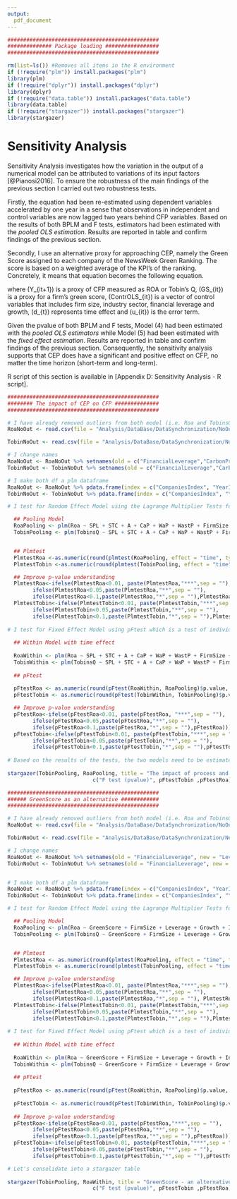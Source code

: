 ```yaml
---
output:
  pdf_document
---
```




```r

################################################
############## Package loading #################
################################################

rm(list=ls()) #Removes all items in the R environment
if (!require("plm")) install.packages("plm")
library(plm) 
if (!require("dplyr")) install.packages("dplyr")
library(dplyr) 
if (!require("data.table")) install.packages("data.table")
library(data.table)
if (!require("stargazer")) install.packages("stargazer")
library(stargazer)
```

# Sensitivity Analysis

Sensitivity Analysis investigates how the variation in the output of a numerical model can be attributed to variations of its input factors [@Pianosi2016]. To ensure the robustness of the main findings of the previous section I carried out two robustness tests. 

Firstly, the equation \ref{EconometricModel} had been re-estimated using dependent variables accelerated by one year in a sense that observations in independent and control variables are now lagged two years behind CFP variables. Based on the results of both BPLM and F tests, estimators had been estimated with the *pooled OLS estimation*. Results are reported in table \ref{Lag2} and confirm findings of the previous section.

Secondly, I use an alternative proxy for approaching CEP, namely the Green Score assigned to each company of the NewsWeek Green Ranking. The score is based on a weighted average of the KPI's of the ranking. Concretely, it means that equation \ref{EconometricModel} becomes the following equation.

\begin{equation}
\centering
Y_{it+1} = \alpha + \beta_{1} GS_{it} + ContrOLS_{it} + d_{t} + u_{it}
\label{GreenScoreEquation}
\end{equation}


where \(Y_{it+1}\) is a proxy of CFP measured as ROA or Tobin's Q, \(GS_{it}\) is a proxy for a firm's green score, \(ContrOLS_{it}\) is a vector of control variables that includes firm size, industry sector, financial leverage and growth, \(d_{t}\) represents time effect and  \(u_{it}\) is the error term.

Given the pvalue of both BPLM and F tests, Model (4) had been estimated with the *pooled OLS estimators* while Model (5) had been estimated with the *fixed effect estimation*. Results are reported in table \ref{GreenScoreResults} and confirm findings of the previous section. Consequently, the sensitivity analysis supports that CEP does have a significant and positive effect on CFP, no matter the time horizon (short-term and long-term). 

R script of this section is available in [Appendix D: Sensitivity Analysis - R script].

\newpage
```r
################################################
######## The impact of CEP on CFP ##############
################################################

# I have already removed outliers from both model (i.e. Roa and TobinsQ) through the file = "Analysis/MakeFile_RemoveOutliers_Lag1.rmd". Consequently I just need to download them in this file.
RoaNoOut <- read.csv(file = "Analysis/DataBase/DataSynchronization/NoOutliersLag2/Roa.csv", header = TRUE, stringsAsFactors = FALSE)

TobinNoOut <- read.csv(file = "Analysis/DataBase/DataSynchronization/NoOutliersLag2/TobinsQ.csv", header = TRUE, stringsAsFactors = FALSE)

# I change names
RoaNoOut <- RoaNoOut %>% setnames(old = c("FinancialLeverage","CarbonProductivity", "WaterProductivity", "WasteProductivity", "SustainabilityPayLink", "SustainableThemedCommitment", "AuditScore"), new = c("Leverage", "CaP", "WaP", "WastP", "SPL", "STC", "A"))
TobinNoOut <- TobinNoOut %>% setnames(old = c("FinancialLeverage","CarbonProductivity", "WaterProductivity", "WasteProductivity", "SustainabilityPayLink", "SustainableThemedCommitment", "AuditScore"), new = c("Leverage", "CaP", "WaP", "WastP", "SPL", "STC", "A"))

# I make both df a plm dataframe
RoaNoOut <- RoaNoOut %>% pdata.frame(index = c("CompaniesIndex", "YearIndex"))
TobinNoOut <- TobinNoOut %>% pdata.frame(index = c("CompaniesIndex", "YearIndex"))

# I test for Random Effect Model using the Lagrange Multiplier Tests for Panel Models. 

  ## Pooling Model
  RoaPooling <- plm(Roa ~ SPL + STC + A + CaP + WaP + WastP + FirmSize + Leverage + Growth + Industry, data = RoaNoOut, model="pooling")
  TobinPooling <- plm(TobinsQ ~ SPL + STC + A + CaP + WaP + WastP + FirmSize + Leverage + Growth + Industry, data = TobinNoOut, model="pooling")


  ## Plmtest
  PlmtestRoa <-as.numeric(round(plmtest(RoaPooling, effect = "time", type = "bp")$p.value, digits = 3))
  PlmtestTobin <-as.numeric(round(plmtest(TobinPooling, effect = "time", type = "bp")$p.value, digits = 3))

  ## Improve p-value understanding
  PlmtestRoa<-ifelse(PlmtestRoa<0.01, paste(PlmtestRoa,"***",sep = ""),
		ifelse(PlmtestRoa<0.05,paste(PlmtestRoa,"**",sep = ""),
		ifelse(PlmtestRoa<0.1,paste(PlmtestRoa,"*",sep = ""),PlmtestRoa)))
  PlmtestTobin<-ifelse(PlmtestTobin<0.01, paste(PlmtestTobin,"***",sep = ""),
		ifelse(PlmtestTobin<0.05,paste(PlmtestTobin,"**",sep = ""),
		ifelse(PlmtestTobin<0.1,paste(PlmtestTobin,"*",sep = ""),PlmtestTobin)))
  
# I test for Fixed Effect Model using pFtest which is a test of individual and/or time effects based on the comparison of the within and the pooling model.
  
  ## Within Model with time effect
  
  RoaWithin <- plm(Roa ~ SPL + STC + A + CaP + WaP + WastP + FirmSize + Leverage + Growth + Industry, data = RoaNoOut, model="within", effect = "time")
  TobinWithin <- plm(TobinsQ ~ SPL + STC + A + CaP + WaP + WastP + FirmSize + Leverage + Growth + Industry, data = TobinNoOut, model = "within", effect = "time")
  
  ## pFtest
  
  pFtestRoa <- as.numeric(round(pFtest(RoaWithin, RoaPooling)$p.value, digits = 3))
  pFtestTobin <- as.numeric(round(pFtest(TobinWithin, TobinPooling)$p.value, digits = 3))

  ## Improve p-value understanding
  pFtestRoa<-ifelse(pFtestRoa<0.01, paste(pFtestRoa, "***",sep = ""),
		ifelse(pFtestRoa<0.05,paste(pFtestRoa,"**",sep = ""),
		ifelse(pFtestRoa<0.1,paste(pFtestRoa,"*",sep = ""),pFtestRoa)))
  pFtestTobin<-ifelse(pFtestTobin<0.01, paste(pFtestTobin,"***",sep = ""),
		ifelse(pFtestTobin<0.05,paste(pFtestTobin,"**",sep = ""),
		ifelse(pFtestTobin<0.1,paste(pFtestTobin,"*",sep = ""),pFtestTobin)))
  
# Based on the results of the tests, the two models need to be estimated with the pooling OLS estimations (i.e. model = "pooling" in plm). Let's consolidate into a nice stargazer table
  
stargazer(TobinPooling, RoaPooling, title = "The impact of process and outcome-based CEP on CFP (lag = 2)", label = "Lag2", header = FALSE, single.row = TRUE, column.labels = c("Model (4)", "Model (5)"), type = "latex", align = FALSE, model.numbers = FALSE, table.placement = "!", add.lines = list(c("BPLM test (pvalue)", PlmtestTobin, PlmtestRoa),
                           c("F test (pvalue)", pFtestTobin ,pFtestRoa)))

```


\newpage
```r
################################################
###### GreenScore as an alternative ############
################################################

# I have already removed outliers from both model (i.e. Roa and TobinsQ) through the file = "Analysis/MakeFile_RemoveOutliers_Lag1.rmd". Consequently I just need to download them in this file.
RoaNoOut <- read.csv(file = "Analysis/DataBase/DataSynchronization/NoOutliersLag1/GreenScore/Roa.csv", header = TRUE, stringsAsFactors = FALSE)

TobinNoOut <- read.csv(file = "Analysis/DataBase/DataSynchronization/NoOutliersLag1/GreenScore/TobinsQ.csv", header = TRUE, stringsAsFactors = FALSE)

# I change names
RoaNoOut <- RoaNoOut %>% setnames(old = "FinancialLeverage", new = "Leverage")
TobinNoOut <- TobinNoOut %>% setnames(old = "FinancialLeverage", new = "Leverage")


# I make both df a plm dataframe
RoaNoOut <- RoaNoOut %>% pdata.frame(index = c("CompaniesIndex", "YearIndex"))
TobinNoOut <- TobinNoOut %>% pdata.frame(index = c("CompaniesIndex", "YearIndex"))

# I test for Random Effect Model using the Lagrange Multiplier Tests for Panel Models. 

  ## Pooling Model
  RoaPooling <- plm(Roa ~ GreenScore + FirmSize + Leverage + Growth + Industry, data = RoaNoOut, model="pooling")
  TobinPooling <- plm(TobinsQ ~ GreenScore + FirmSize + Leverage + Growth + Industry, data = TobinNoOut, model="pooling")


  ## Plmtest
  PlmtestRoa <- as.numeric(round(plmtest(RoaPooling, effect = "time", type = "bp")$p.value, digits = 3))
  PlmtestTobin <- as.numeric(round(plmtest(TobinPooling, effect = "time", type = "bp")$p.value, digits = 3))

  ## Improve p-value understanding
  PlmtestRoa<-ifelse(PlmtestRoa<0.01, paste(PlmtestRoa,"***",sep = ""),
		ifelse(PlmtestRoa<0.05,paste(PlmtestRoa,"**",sep = ""),
		ifelse(PlmtestRoa<0.1,paste(PlmtestRoa,"*",sep = ""), PlmtestRoa)))
  PlmtestTobin<-ifelse(PlmtestTobin<0.01, paste(PlmtestTobin,"***",sep = ""),
		ifelse(PlmtestTobin<0.05,paste(PlmtestTobin,"**",sep = ""),
		ifelse(PlmtestTobin<0.1,paste(PlmtestTobin,"*",sep = ""),PlmtestTobin)))
  
# I test for Fixed Effect Model using pFtest which is a test of individual and/or time effects based on the comparison of the within and the pooling model.
  
  ## Within Model with time effect
  
  RoaWithin <- plm(Roa ~ GreenScore + FirmSize + Leverage + Growth + Industry, data = RoaNoOut, model = "within", effect = "time")
  TobinWithin <- plm(TobinsQ ~ GreenScore + FirmSize + Leverage + Growth + Industry, data = TobinNoOut, model = "within", effect = "time")
  
  ## pFtest
  
  pFtestRoa <- as.numeric(round(pFtest(RoaWithin, RoaPooling)$p.value, digits = 3))
  
  pFtestTobin <- as.numeric(round(pFtest(TobinWithin, TobinPooling)$p.value, digits = 3))
  
  ## Improve p-value understanding
  pFtestRoa<-ifelse(pFtestRoa<0.01, paste(pFtestRoa,"***",sep = ""),
		ifelse(pFtestRoa<0.05,paste(pFtestRoa,"**",sep = ""),
		ifelse(pFtestRoa<0.1,paste(pFtestRoa,"*",sep = ""),pFtestRoa)))
  pFtestTobin<-ifelse(pFtestTobin<0.01, paste(pFtestTobin,"***",sep = ""),
		ifelse(pFtestTobin<0.05,paste(pFtestTobin,"**",sep = ""),
		ifelse(pFtestTobin<0.1,paste(pFtestTobin,"*",sep = ""),pFtestTobin)))

# Let's consolidate into a stargazer table
  
stargazer(TobinPooling, RoaWithin, title = "GreenScore - an alternative variable for CEP", label = "GreenScoreResults", header = FALSE, type = "latex", align = FALSE, single.row = TRUE, model.numbers = FALSE, table.placement = "!", column.labels = c("Model (4)", "Model (5)"), add.lines = list(c("BPLM test (pvalue)", PlmtestTobin, PlmtestRoa),
                           c("F test (pvalue)", pFtestTobin ,pFtestRoa)))


```

